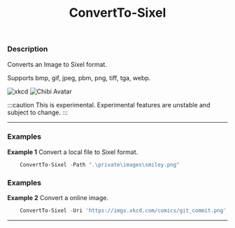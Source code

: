 ﻿---
title: ConvertTo-Sixel
---







### Description

Converts an Image to Sixel format.

Supports bmp, gif, jpeg, pbm, png, tiff, tga, webp.

![xkcd](/sixel_xkcd.png)
![Chibi Avatar](/sixel_powershell_chibi_avatar.png)

:::caution
This is experimental.
Experimental features are unstable and subject to change.
:::

---


### Examples
**Example 1**
  Convert a local file to Sixel format.


```powershell
    ConvertTo-Sixel -Path ".\private\images\smiley.png"
```

### Examples
**Example 2**
  Convert a online image.

```powershell
    ConvertTo-Sixel -Uri 'https://imgs.xkcd.com/comics/git_commit.png' -Width 439
```
---
